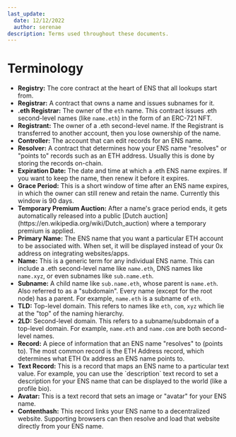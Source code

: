 ```yaml
---
last_update:
  date: 12/12/2022
  author: serenae
description: Terms used throughout these documents.
---
```


# Terminology

 - <Link to="/docs/core/design/how-ens-works#the-ens-registry"><b>Registry:</b></Link> The core contract at the heart of ENS that all lookups start from.
 - **Registrar:** A contract that owns a name and issues subnames for it.
 - **.eth Registrar:** The owner of the `eth` name. This contract issues .eth second-level names (like `name.eth`) in the form of an ERC-721 NFT.
 - **Registrant:** The owner of a .eth second-level name. If the Registrant is transferred to another account, then you lose ownership of the name.
 - **Controller:** The account that can edit records for an ENS name.
 - <Link to="/docs/core/records/resolver"><b>Resolver:</b></Link> A contract that determines how your ENS name "resolves" or "points to" records such as an ETH address. Usually this is done by storing the records on-chain.
 - <Link to="/docs/core/registration/name-lifecycle#expired"><b>Expiration Date:</b></Link> The date and time at which a .eth ENS name expires. If you want to keep the name, then renew it before it expires.
 - <Link to="/docs/core/registration/name-lifecycle#grace-period"><b>Grace Period:</b></Link> This is a short window of time after an ENS name expires, in which the owner can still renew and retain the name. Currently this window is 90 days.
 - <Link to="/docs/core/registration/name-lifecycle#temporary-premium-auction"><b>Temporary Premium Auction:</b></Link> After a name's grace period ends, it gets automatically released into a public [Dutch auction](https://en.wikipedia.org/wiki/Dutch_auction) where a temporary premium is applied.
 - <Link to="/docs/core/records/primary-name"><b>Primary Name:</b></Link> The ENS name that you want a particular ETH account to be associated with. When set, it will be displayed instead of your 0x address on integrating websites/apps.
 - **Name:** This is a generic term for any individual ENS name. This can include a .eth second-level name like `name.eth`, DNS names like `name.xyz`, or even subnames like `sub.name.eth`.
 - **Subname:** A child name like `sub.name.eth`, whose parent is `name.eth`. Also referred to as a "subdomain". Every name (except for the root node) has a parent. For example, `name.eth` is a subname of `eth`.
 - **TLD:** Top-level domain. This refers to names like `eth`, `com`, `xyz` which lie at the "top" of the naming hierarchy.
 - **2LD:** Second-level domain. This refers to a subname/subdomain of a top-level domain. For example, `name.eth` and `name.com` are both second-level names.
 - <Link to="/docs/core/records/"><b>Record:</b></Link> A piece of information that an ENS name "resolves" to (points to). The most common record is the ETH Address record, which determines what ETH 0x address an ENS name points to.
 - <Link to="/docs/core/records/custom-records"><b>Text Record:</b></Link> This is a record that maps an ENS name to a particular text value. For example, you can use the `description` text record to set a description for your ENS name that can be displayed to the world (like a profile bio).
 - <Link to="/docs/core/records/avatar"><b>Avatar:</b></Link> This is a text record that sets an image or "avatar" for your ENS name.
 - <Link to="/docs/core/records/content-hash"><b>Contenthash:</b></Link> This record links your ENS name to a decentralized website. Supporting browsers can then resolve and load that website directly from your ENS name.
